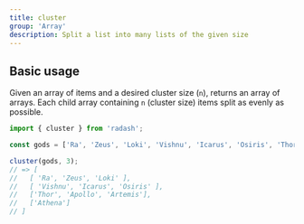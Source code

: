 ```yaml
---
title: cluster
group: 'Array'
description: Split a list into many lists of the given size
---
```


## Basic usage

Given an array of items and a desired cluster size (`n`), returns an array of arrays. Each child array containing `n` (cluster size) items split as evenly as possible.

```ts
import { cluster } from 'radash';

const gods = ['Ra', 'Zeus', 'Loki', 'Vishnu', 'Icarus', 'Osiris', 'Thor', 'Apollo', 'Artemis', 'Athena'];

cluster(gods, 3);
// => [
//   [ 'Ra', 'Zeus', 'Loki' ],
//   [ 'Vishnu', 'Icarus', 'Osiris' ],
//   ['Thor', 'Apollo', 'Artemis'],
//   ['Athena']
// ]
```
